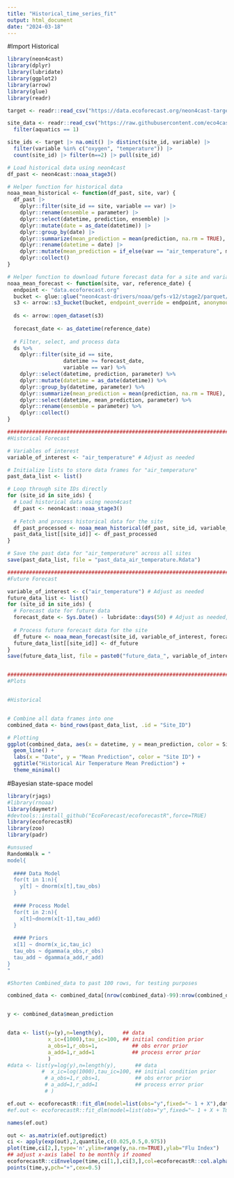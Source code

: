 ```yaml
---
title: "Historical_time_series_fit"
output: html_document
date: "2024-03-18"
---
```


#Import Historical 


```r
library(neon4cast)
library(dplyr)
library(lubridate)
library(ggplot2)
library(arrow)
library(glue)
library(readr)

target <- readr::read_csv("https://data.ecoforecast.org/neon4cast-targets/aquatics/aquatics-targets.csv.gz", guess_max = 1e6)

site_data <- readr::read_csv("https://raw.githubusercontent.com/eco4cast/neon4cast-targets/main/NEON_Field_Site_Metadata_20220412.csv") |> 
  filter(aquatics == 1)

site_ids <- target |> na.omit() |> distinct(site_id, variable) |> 
  filter(variable %in% c("oxygen", "temperature")) |>
  count(site_id) |> filter(n==2) |> pull(site_id)

# Load historical data using neon4cast
df_past <- neon4cast::noaa_stage3()

# Helper function for historical data
noaa_mean_historical <- function(df_past, site, var) {
  df_past |>
    dplyr::filter(site_id == site, variable == var) |>
    dplyr::rename(ensemble = parameter) |>
    dplyr::select(datetime, prediction, ensemble) |>
    dplyr::mutate(date = as_date(datetime)) |>
    dplyr::group_by(date) |>
    dplyr::summarize(mean_prediction = mean(prediction, na.rm = TRUE), .groups = "drop") |>
    dplyr::rename(datetime = date) |>
    dplyr::mutate(mean_prediction = if_else(var == "air_temperature", mean_prediction - 273.15, mean_prediction)) |>
    dplyr::collect()
}

# Helper function to download future forecast data for a site and variable
noaa_mean_forecast <- function(site, var, reference_date) {
  endpoint <- "data.ecoforecast.org"
  bucket <- glue::glue("neon4cast-drivers/noaa/gefs-v12/stage2/parquet/0/{reference_date}")
  s3 <- arrow::s3_bucket(bucket, endpoint_override = endpoint, anonymous = TRUE)
  
  ds <- arrow::open_dataset(s3)
  
  forecast_date <- as_datetime(reference_date)
  
  # Filter, select, and process data
  ds %>%
    dplyr::filter(site_id == site,
                  datetime >= forecast_date,
                  variable == var) %>%
    dplyr::select(datetime, prediction, parameter) %>%
    dplyr::mutate(datetime = as_date(datetime)) %>%
    dplyr::group_by(datetime, parameter) %>%
    dplyr::summarize(mean_prediction = mean(prediction, na.rm = TRUE), .groups = "drop") %>%
    dplyr::select(datetime, mean_prediction, parameter) %>%
    dplyr::rename(ensemble = parameter) %>%
    dplyr::collect()
}

################################################################################
#Historical Forecast

# Variables of interest
variable_of_interest <- "air_temperature" # Adjust as needed

# Initialize lists to store data frames for "air_temperature"
past_data_list <- list()

# Loop through site IDs directly
for (site_id in site_ids) {
  # Load historical data using neon4cast
  df_past <- neon4cast::noaa_stage3()
  
  # Fetch and process historical data for the site
  df_past_processed <- noaa_mean_historical(df_past, site_id, variable_of_interest)
  past_data_list[[site_id]] <- df_past_processed
}

# Save the past data for "air_temperature" across all sites
save(past_data_list, file = "past_data_air_temperature.Rdata")

################################################################################
#Future Forecast

variable_of_interest <- c("air_temperature") # Adjust as needed
future_data_list <- list()
for (site_id in site_ids) {
  # Forecast date for future data
  forecast_date <- Sys.Date() - lubridate::days(50) # Adjust as needed, the latest date not sure
  
  # Process future forecast data for the site
  df_future <- noaa_mean_forecast(site_id, variable_of_interest, forecast_date)
  future_data_list[[site_id]] <- df_future
}
save(future_data_list, file = paste0("future_data_", variable_of_interest, ".Rdata"))


################################################################################
#Plots


#Historical


# Combine all data frames into one
combined_data <- bind_rows(past_data_list, .id = "Site_ID")

# Plotting
ggplot(combined_data, aes(x = datetime, y = mean_prediction, color = Site_ID)) +
  geom_line() +
  labs(x = "Date", y = "Mean Prediction", color = "Site ID") +
  ggtitle("Historical Air Temperature Mean Prediction") +
  theme_minimal()

```

#Bayesian state-space model 

```r
library(rjags)
#library(rnoaa)
library(daymetr)
#devtools::install_github("EcoForecast/ecoforecastR",force=TRUE)
library(ecoforecastR)
library(zoo)
library(padr)
```

```r
#unsused
RandomWalk = "
model{
  
  #### Data Model
  for(t in 1:n){
    y[t] ~ dnorm(x[t],tau_obs)
  }
  
  #### Process Model
  for(t in 2:n){
    x[t]~dnorm(x[t-1],tau_add)
  }
  
  #### Priors
  x[1] ~ dnorm(x_ic,tau_ic)
  tau_obs ~ dgamma(a_obs,r_obs)
  tau_add ~ dgamma(a_add,r_add)
}
"
```

```r

#Shorten Combined_data to past 100 rows, for testing purposes 

combined_data <- combined_data[(nrow(combined_data)-99):nrow(combined_data), ]


y <- combined_data$mean_prediction


data <- list(y=(y),n=length(y),      ## data
             x_ic=(1000),tau_ic=100, ## initial condition prior
             a_obs=1,r_obs=1,           ## obs error prior
             a_add=1,r_add=1            ## process error prior
             )
#data <- list(y=log(y),n=length(y),      ## data
           #  x_ic=log(1000),tau_ic=100, ## initial condition prior
            # a_obs=1,r_obs=1,           ## obs error prior
            # a_add=1,r_add=1            ## process error prior
            # )

ef.out <- ecoforecastR::fit_dlm(model=list(obs="y",fixed="~ 1 + X"),data)
#ef.out <- ecoforecastR::fit_dlm(model=list(obs="y",fixed="~ 1 + X + Tmin"),data)

names(ef.out)


```

```r

out <- as.matrix(ef.out$predict)
ci <- apply(exp(out),2,quantile,c(0.025,0.5,0.975))
plot(time,ci[2,],type='n',ylim=range(y,na.rm=TRUE),ylab="Flu Index")
## adjust x-axis label to be monthly if zoomed
ecoforecastR::ciEnvelope(time,ci[1,],ci[3,],col=ecoforecastR::col.alpha("lightBlue",0.75))
points(time,y,pch="+",cex=0.5)




```





